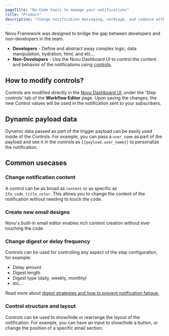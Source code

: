 ```yaml
---
pageTitle: "No-Code tools to manage your notifications"
title: "Product"
description: "Change notification messaging, verbiage, and cadence without requiring engineering's help by using the Novu Dashboard UI."
---
```


Novu Framework was designed to bridge the gap between developers and non-developers in the team.

- **Developers** - Define and abstract away complex logic, data manipulation, hydration, html, and etc...
- **Non-Developers** - Use the Novu Dashboard UI to control the content and behavior of the notifications using [controls](/framework/controls).

## How to modify controls?

Controls are modified directly in the [Novu Dashboard UI](https://dashboard-v2.novu.co), under the 'Step controls' tab of the **Workflow Editor** page.
Upon saving the changes, the new Control values will be used in the notification sent to your subscribers.

## Dynamic payload data

Dynamic data passed as part of the trigger payload can be easily used inside of the Controls. For example, you can pass a `user_name` as part of the payload and use it in the controls as `{{payload.user_name}}` to personalize the notification.

## Common usecases

### Change notification content

A control can be as broad as `content` or as specific as `2fa_code_title_color`. This allows you to change the content of the notification without needing to touch the code.

### Create new email designs

Novu's built-in email editor enables rich content creation without ever touching the code.

### Change digest or delay frequency

Controls can be used for controlling any aspect of the step configuration, for example:

- Delay amount
- Digest length
- Digest type (daily, weekly, monthly)
- etc...

Read more about [digest strategies and how to prevent notification fatigue.](https://novu.co/blog/digest-notifications-best-practices-example/)

### Control structure and layout

Controls can be used to show/hide or rearrange the layout of the notification.
For example, you can have an input to show/hide a button, or change the position of a specific email section.